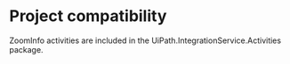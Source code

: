 ﻿# Project compatibility

ZoomInfo activities are included in the
                UiPath.IntegrationService.Activities package.




|  |
| ---

